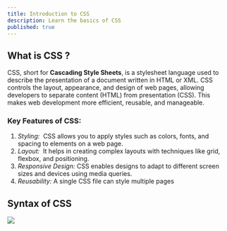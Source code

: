 ```yaml
---
title: Introduction to CSS
description: Learn the basics of CSS
published: true
---
```


**What is CSS ?**
-----------------

CSS, short for **Cascading Style Sheets**, is a stylesheet language used to describe the presentation of a document written in HTML or XML. CSS controls the layout, appearance, and design of web pages, allowing developers to separate content (HTML) from presentation (CSS). This makes web development more efficient, reusable, and manageable.

### **Key Features of CSS:**

1.  _Styling:_  CSS allows you to apply styles such as colors, fonts, and spacing to elements on a web page.
2.  _Layout:_  It helps in creating complex layouts with techniques like grid, flexbox, and positioning.
3.  _Responsive Design:_ CSS enables designs to adapt to different screen sizes and devices using media queries.
4.  _Reusability:_ A single CSS file can style multiple pages

**Syntax of CSS**
-----------------

_**![](https://res.cloudinary.com/dkkifg17t/image/upload/v1739807795/Documentarium/CSS/anaroax1umnqrghv3xsx.gif)**_